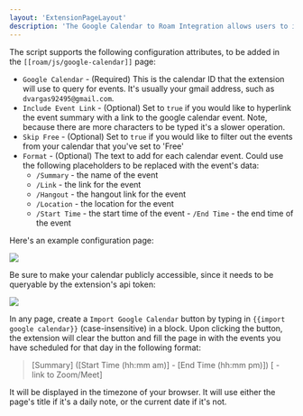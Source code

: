 ```yaml
---
layout: 'ExtensionPageLayout'
description: 'The Google Calendar to Roam Integration allows users to import the list of events on a given day into their daily notes page.'
---
```


The script supports the following configuration attributes, to be added in the `[[roam/js/google-calendar]]` page:

- `Google Calendar` - (Required) This is the calendar ID that the extension will use to query for events. It's usually your gmail address, such as `dvargas92495@gmail.com`.
- `Include Event Link` - (Optional) Set to `true` if you would like to hyperlink the event summary with a link to the google calendar event. Note, because there are more characters to be typed it's a slower operation.
- `Skip Free` - (Optional) Set to `true` if you would like to filter out the events from your calendar that you've set to 'Free'
- `Format` - (Optional) The text to add for each calendar event. Could use the following placeholders to be replaced with the event's data:
    - `/Summary` - the name of the event 
    - `/Link` - the link for the event
    - `/Hangout` - the hangout link for the event
    - `/Location` - the location for the event
    - `/Start Time` - the start time of the event - `/End Time` - the end time of the event

Here's an example configuration page:

![](/images/google-calendar-config.png)

Be sure to make your calendar publicly accessible, since it needs to be queryable by the extension's api token:

![](/images/google-calendar-permissions.png)

In any page, create a `Import Google Calendar` button by typing in `{{import google calendar}}` (case-insensitive) in a block. Upon clicking the button, the extension will clear the button and fill the page in with the events you have scheduled for that day in the following format:

> [Summary] ([Start Time (hh:mm am)] - [End Time (hh:mm pm)]) [ - link to Zoom/Meet]

It will be displayed in the timezone of your browser. It will use either the page's title if it's a daily note, or the current date if it's not.
